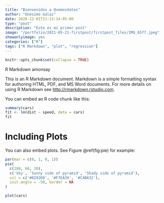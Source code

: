 ```yaml
---
title: "Bienvenidos a @vemosdatos"
author: "Onésimo Galaz"
date: 2020-12-01T21:13:14-05:00
type: "post"
description: "Este es mi primer post"
image: "/portfolio/2021-05-21-firstpost/firstpost_files/IMG_6577.jpeg"
showonlyimage: yes
categories: ["R"]
tags: ["R Markdown", "plot", "regression"]
---
```


```r
knitr::opts_chunk$set(collapse = TRUE)
```

R Markdown amonsay

This is an R Markdown document. Markdown is a simple formatting syntax for authoring HTML, PDF, and MS Word documents. For more details on using R Markdown see <http://rmarkdown.rstudio.com>.

You can embed an R code chunk like this:

```r
summary(cars)
fit <- lm(dist ~ speed, data = cars)
fit
```

# Including Plots

You can also embed plots. See Figure \@ref(fig:pie) for example:

```r
par(mar = c(0, 1, 0, 1))
pie(
  c(280, 60, 20),
  c('Sky', 'Sunny side of pyramid', 'Shady side of pyramid'),
  col = c('#0292D8', '#F7EA39', '#C4B632'),
  init.angle = -50, border = NA
)
```

```r
plot(cars)
```

